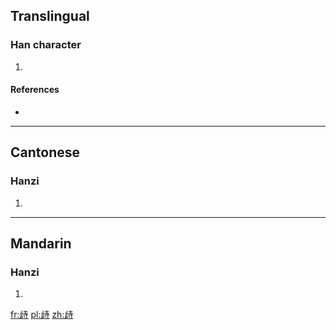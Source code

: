 ==Translingual==

===Han character===
{{Han char|rn=77|rad=止|as=06|sn=10|four=2414<sub>1</sub>|canj=卜一土木戈 (YMGDI)}}

# {{defn|Han|sort=止06}}

====References====
* {{Han ref|kx=0576.180|dkj=16293|dj=0966.200|hdz=21442.070|uh=6B6D|ud=27501|bh=D1FA|bd=53754}}

----

==Cantonese==

===Hanzi===
{{yue-hanzi|jyut=|y=ji6}}

# {{defn|Cantonese|sort=止06}}

----

==Mandarin==

===Hanzi===
{{cmn-hanzi|pin=[[chí]] ([[chi2]])|wg=ch'ih<sup>2</sup>}}

# {{defn|Mandarin|sort=止06}}

[[fr:歭]]
[[pl:歭]]
[[zh:歭]]